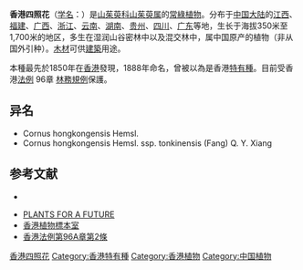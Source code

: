 {{Speciesbox
| name = 香港四照花
| status = 
| status_system = 
| image =
| genus = Cornus
| species = hongkongensis
| authority = Hemsl.
}}

'''香港四照花'''（[[学名|学名]]：{{lang|la|''Dendrobenthamia hongkongensis ''}}）是[[山茱萸科|山茱萸科]][[山茱萸属|山茱萸属]]的[[常綠植物|常綠植物]]。分布于[[中国大陆|中国大陆]]的[[江西|江西]]、[[福建|福建]]、[[广西|广西]]、[[浙江|浙江]]、[[云南|云南]]、[[湖南|湖南]]、[[贵州|贵州]]、[[四川|四川]]、[[广东|广东]]等地，生长于海拔350米至1,700米的地区，多生在湿润山谷密林中以及混交林中，属中国原产的植物（非从国外引种）。[[木材|木材]]可供[[建築|建築]]用途。

本種最先於1850年在[[香港|香港]]發現，1888年命名，曾被以為是香港[[特有種|特有種]]。目前受香港[[法例|法例]] 96章 [[林務規例|林務規例]]保護。

== 异名 ==
* Cornus hongkongensis Hemsl.
* Cornus hongkongensis Hemsl. ssp. tonkinensis (Fang) Q. Y. Xiang

== 参考文献 ==
<div class="references-small">
* {{cite web| url =http://www.bioinfo.cn/db05/KmzwSpecies.php?action=view&id=6056| title =香港四照花| work =《中国高等植物数据库全库》| publisher =中国科学院微生物研究所| author =昆明植物研究所| accessdate =2009-02-25| deadurl =yes| archiveurl =https://web.archive.org/web/20160305065720/http://www.bioinfo.cn/db05/KmzwSpecies.php?action=view&id=6056| archivedate =2016-03-05}}
</div>
*[http://www.pfaf.org/database/plants.php?Cornus+hongkongensis PLANTS FOR A FUTURE] {{Wayback|url=http://www.pfaf.org/database/plants.php?Cornus+hongkongensis |date=20090117184131 }}
*[https://web.archive.org/web/20090221114421/http://hkherbarium.net/Herbarium/C_frame.html 香港植物標本室]
*[https://www.elegislation.gov.hk/hk/cap96A!zh-Hant-hk/s2 香港法例第96A章第2條]
{{Taxonbar|from=Q1627027}}

[[Category:山茱萸属|香港四照花]]
[[Category:香港特有種|Category:香港特有種]]
[[Category:香港植物|Category:香港植物]]
[[Category:中国植物|Category:中国植物]]


{{植物小作品}}